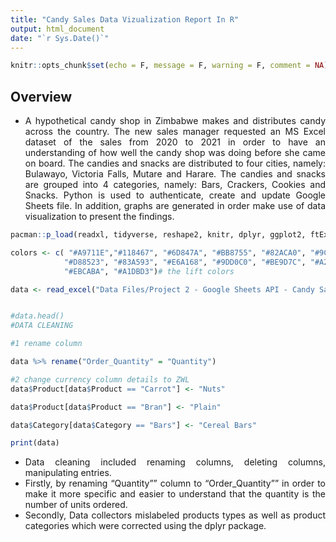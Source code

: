 ```yaml
---
title: "Candy Sales Data Vizualization Report In R"
output: html_document
date: "`r Sys.Date()`"
---
```


<style>
body{
text-align: justify}
</style>

```r
knitr::opts_chunk$set(echo = F, message = F, warning = F, comment = NA)
```

## Overview

 * A hypothetical candy shop in Zimbabwe makes and distributes candy across the country. The new sales manager requested an MS Excel dataset of the sales from 2020 to 2021 in order to have an understanding of how well the candy shop was doing before she came on board. The candies and snacks are distributed to four cities, namely: Bulawayo, Victoria Falls, Mutare and Harare. The candies and snacks are grouped into 4 categories, namely: Bars, Crackers, Cookies and Snacks. Python is used to authenticate, create and update Google Sheets file. In addition, graphs are generated in order make use of data visualization to present the findings.
 
```r
pacman::p_load(readxl, tidyverse, reshape2, knitr, dplyr, ggplot2, ftExtra,scales,knitr,ggthemes,plotly, kableExtra, colorDF) #pacman loads all packages at once

colors <- c( "#A9711E","#118467", "#6D847A", "#BB8755", "#82ACA0", "#9C7F61",
            "#D88523", "#83A593", "#E6A168", "#9DD0C0", "#BE9D7C", "#A2C8B9",
            "#EBCABA", "#A1DBD3")# the lift colors

data <- read_excel("Data Files/Project 2 - Google Sheets API - Candy Sales Excel Raw Data.xlsx", sheet = "Sheet1")


#data.head()
#DATA CLEANING

#1 rename column

data %>% rename("Order_Quantity" = "Quantity")

#2 change currency column details to ZWL
data$Product[data$Product == "Carrot"] <- "Nuts"

data$Product[data$Product == "Bran"] <- "Plain"

data$Category[data$Category == "Bars"] <- "Cereal Bars"

print(data)

```

 * Data cleaning included renaming columns, deleting columns, manipulating entries. 
 * Firstly, by renaming "Quantity"" column to "Order_Quantity"" in order to make it more specific and easier to understand that the quantity is the number of units ordered.
 * Secondly, Data collectors mislabeled products types as well as product categories which were corrected using the dplyr package.


